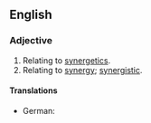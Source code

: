==English==

===Adjective===
{{en-adj}}

# Relating to [[synergetics]].
# Relating to [[synergy]]; [[synergistic]].

====Translations====
{{trans-top|synergistic}}
* German: {{t|de|synergetisch}}
{{trans-mid}}
{{trans-bottom}}